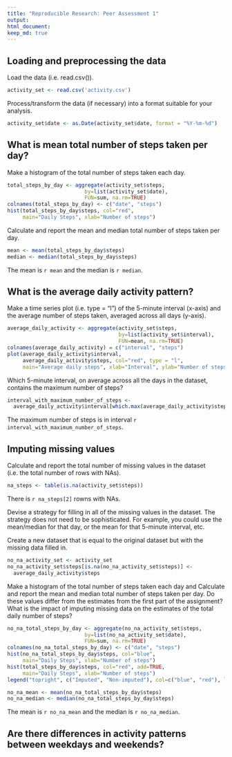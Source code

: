 ```yaml
---
title: "Reproducible Research: Peer Assessment 1"
output:
html_document:
keep_md: true
---
```


## Loading and preprocessing the data
  
Load the data (i.e. read.csv()).
  
```r
activity_set <- read.csv('activity.csv')
```

Process/transform the data (if necessary) into a format suitable for your analysis.

```r
activity_set$date <- as.Date(activity_set$date, format = "%Y-%m-%d")
```

## What is mean total number of steps taken per day?

Make a histogram of the total number of steps taken each day.

```r
total_steps_by_day <- aggregate(activity_set$steps, 
                         by=list(activity_set$date), 
                         FUN=sum, na.rm=TRUE)
colnames(total_steps_by_day) <- c("date", "steps")
hist(total_steps_by_day$steps, col="red", 
     main="Daily Steps", xlab="Number of steps")
```

Calculate and report the mean and median total number of steps taken per day.

```r
mean <- mean(total_steps_by_day$steps)
median <- median(total_steps_by_day$steps)
``` 

The mean is `r mean` and the median is `r median`.

## What is the average daily activity pattern?

Make a time series plot (i.e. type = "l") of the 5-minute interval (x-axis) and the average number of steps taken, averaged across all days (y-axis).

```r
average_daily_activity <- aggregate(activity_set$steps, 
                                    by=list(activity_set$interval), 
                                    FUN=mean, na.rm=TRUE)
colnames(average_daily_activity) = c("interval", "steps")
plot(average_daily_activity$interval, 
     average_daily_activity$steps, col="red", type = "l", 
     main="Average daily steps", xlab="Interval", ylab="Number of steps")
```

Which 5-minute interval, on average across all the days in the dataset, contains the maximum number of steps?

```r
interval_with_maximum_number_of_steps <- 
  average_daily_activity$interval[which.max(average_daily_activity$steps)]
```

The maximum number of steps is in interval `r interval_with_maximum_number_of_steps`.

## Imputing missing values

Calculate and report the total number of missing values in the dataset (i.e. the total number of rows with NAs).

```r
na_steps <- table(is.na(activity_set$steps))
```

There is `r na_steps[2]` rowns with NAs.

Devise a strategy for filling in all of the missing values in the dataset. The strategy does not need to be sophisticated. For example, you could use the mean/median for that day, or the mean for that 5-minute interval, etc.

Create a new dataset that is equal to the original dataset but with the missing data filled in.

```r
no_na_activity_set <- activity_set
no_na_activity_set$steps[is.na(no_na_activity_set$steps)] <- 
  average_daily_activity$steps
```

Make a histogram of the total number of steps taken each day and Calculate and report the mean and median total number of steps taken per day. Do these values differ from the estimates from the first part of the assignment? What is the impact of imputing missing data on the estimates of the total daily number of steps?

```r
no_na_total_steps_by_day <- aggregate(no_na_activity_set$steps, 
                         by=list(no_na_activity_set$date), 
                         FUN=sum, na.rm=TRUE)
colnames(no_na_total_steps_by_day) <- c("date", "steps")
hist(no_na_total_steps_by_day$steps, col="blue", 
     main="Daily Steps", xlab="Number of steps")
hist(total_steps_by_day$steps, col="red", add=TRUE, 
     main="Daily Steps", xlab="Number of steps")
legend("topright", c("Imputed", "Non-imputed"), col=c("blue", "red"), lwd=10)
```

```r
no_na_mean <- mean(no_na_total_steps_by_day$steps)
no_na_median <- median(no_na_total_steps_by_day$steps)
```

The mean is `r no_na_mean` and the median is `r no_na_median`.

## Are there differences in activity patterns between weekdays and weekends?
